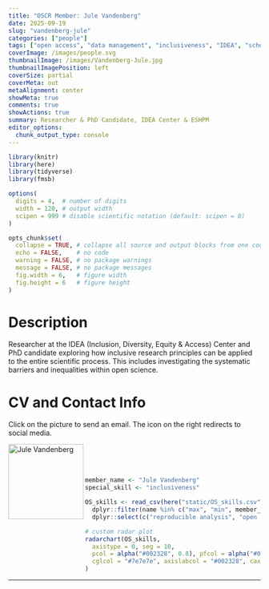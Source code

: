 ```yaml
---
title: "OSCR Member: Jule Vandenberg"
date: 2025-09-19
slug: "vandenberg-jule"
categories: ["people"]
tags: ["open access", "data management", "inclusiveness", "IDEA", "school-ESHPM"] # top 3 categories + unique + school
coverImage: /images/people.svg
thumbnailImage: /images/Vandenberg-Jule.jpg
thumbnailImagePosition: left
coverSize: partial
coverMeta: out
metaAlignment: center
showMeta: true
comments: true
showActions: true
summary: Researcher & PhD Candidate, IDEA Center & ESHPM
editor_options: 
  chunk_output_type: console
---
```


```r

library(knitr)
library(here)
library(tidyverse)
library(fmsb)

options(
  digits = 4,  # number of digits
  width = 120, # output width
  scipen = 999 # disable scientific notation (default: scipen = 0)
)

opts_chunk$set(
  collapse = TRUE, # collapse all source and output blocks from one code chunk into a single block
  echo = FALSE,    # no code
  warning = FALSE, # no package warnings
  message = FALSE, # no package messages
  fig.width = 6,   # figure width
  fig.height = 6   # figure height
)

```

# Description

Researcher at the IDEA (Inclusion, Diversity, Equity & Access) Center and PhD candidate exploring how inclusive research principles can be applied to the entire scientific process. This includes investigating the systematic barriers and inequalities within open science.
 
# CV and Contact Info

Click on the picture to send an email. The icon on the right redirects to social media.

<!-- EMAIL -->
<p>
  <a href="mailto:jule.vandenberg@eur.nl">
  <img border="0" alt="Jule Vandenberg" src="/images/Vandenberg-Jule.jpg" width="150" height="150" align="left">
  </a>
</p>

<!-- LINKEDIN -->
<p align="center">
  <a href="https://www.linkedin.com/in/julevandenberg/" class="fa fa-linkedin fa-2x" style="color:#000000;">
  </a>
</p>

<BR><BR><BR>

<!-- # Expertise -->

```r

member_name <- "Jule Vandenberg"
special_skill <- "inclusiveness"

OS_skills <- read_csv(here("static/OS_skills.csv")) %>%
  dplyr::filter(name %in% c("max", "min", member_name)) %>%
  dplyr::select(c("reproducible analysis", "open source software", all_of(special_skill), "data management", "open access", "data sharing", "preregistration"))

# custom radar plot
radarchart(OS_skills,
  axistype = 0, seg = 10,
  pcol = alpha("#002328", 0.8), pfcol = alpha("#00B969", 0.6), plwd = 4, centerzero = TRUE, # polygon
  cglcol = "#7e7e7e", axislabcol = "#002328", caxislabels = seq(0, 10, 2), cglwd = 0.8 # grid
)

```

***

